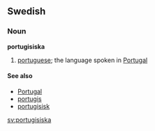 ==Swedish==
===Noun===
'''portugisiska'''

#[[portuguese]]; the language spoken in [[Portugal]]

====See also====
*[[Portugal]]
*[[portugis]]
*[[portugisisk]]

[[sv:portugisiska]]